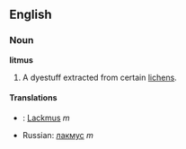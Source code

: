 ==English==

===Noun===

'''litmus'''
#A dyestuff extracted from certain [[lichen]]s.


====Translations====
*{{de}}: [[Lackmus]] ''m''
*Russian: [[лакмус]] ''m''